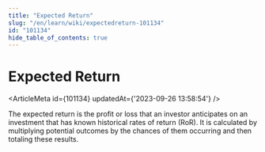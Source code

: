 ```yaml
---
title: "Expected Return"
slug: "/en/learn/wiki/expectedreturn-101134"
id: "101134"
hide_table_of_contents: true
---
```



# Expected Return

<ArticleMeta id={101134} updatedAt={'2023-09-26 13:58:54'} />
<div className='border-solid border-b border-t-0 my-4 border-[var(--ifm-color-gray-300)]' />

The expected return is the profit or loss that an investor anticipates on an investment that has known historical rates of return (RoR). It is calculated by multiplying potential outcomes by the chances of them occurring and then totaling these results.
